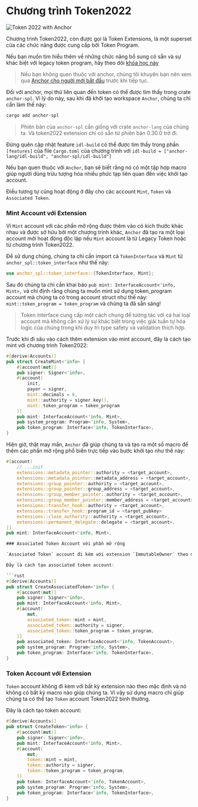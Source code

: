 
# Chương trình Token2022

![Token 2022 with Anchor](/graphics/course-banners/token-2022-with-anchor.png)

Chương trình Token2022, còn được gọi là Token Extensions, là một superset của các chức năng được cung cấp bởi Token Program.

Nếu bạn muốn tìm hiểu thêm về những chức năng bổ sung có sẵn và sự khác biệt với legacy token program, hãy theo dõi [khóa học này](/vi/courses/token-2022-program)

> Nếu bạn không quen thuộc với anchor, chúng tôi khuyên bạn nên xem qua [Anchor cho người mới bắt đầu](/vi/courses/anchor-for-dummies) trước khi tiếp tục.

Đối với anchor, mọi thứ liên quan đến token có thể được tìm thấy trong crate `anchor-spl`. Vì lý do này, sau khi đã khởi tạo workspace `Anchor`, chúng ta chỉ cần làm thế này:

```bash
cargo add anchor-spl
```

> Phiên bản của `anchor-spl` cần giống với crate `anchor-lang` của chúng ta. Và token2022 extension chỉ có sẵn từ phiên bản 0.30.0 trở đi.

Đừng quên cập nhật feature `idl-build` có thể được tìm thấy trong phần `[features]` của file `Cargo.toml` của chương trình với `idl-build = ["anchor-lang/idl-build", "anchor-spl/idl-build"]`

<ArticleSection name="Mint và Token Account" id="mint-and-token-accounts" level="h2" />

Nếu bạn quen thuộc với `Anchor`, bạn sẽ biết rằng nó có một tập hợp macro giúp người dùng trừu tượng hóa nhiều phức tạp liên quan đến việc khởi tạo account.

Điều tương tự cũng hoạt động ở đây cho các account `Mint`, `Token` và `Associated Token`.

### Mint Account với Extension

Vì `Mint` account với các phần mở rộng được thêm vào có kích thước khác nhau và được sở hữu bởi một chương trình khác, `Anchor` đã tạo ra một loại account mới hoạt động độc lập nếu `Mint` account là từ Legacy Token hoặc từ chương trình Token2022.

Để sử dụng chúng, chúng ta chỉ cần import cả `TokenInterface` và `Mint` từ `anchor_spl::token_interface` như thế này:

```rust
use anchor_spl::token_interface::{TokenInterface, Mint};
```

Sau đó chúng ta chỉ cần khai báo `pub mint: InterfaceAccount<'info, Mint>,` và chỉ định rằng chúng ta muốn mint sử dụng token_program account mà chúng ta có trong account struct như thế này: `mint::token_program = token_program` và chúng ta đã sẵn sàng!

> Token interface cung cấp một cách chung để tương tác với cả hai loại account mà không cần xử lý sự khác biệt trong việc giải tuần tự hóa logic của chúng trong khi duy trì type safety và validation thích hợp.

Trước khi đi sâu vào cách thêm extension vào mint account, đây là cách tạo mint với chương trình Token2022:

```rust
#[derive(Accounts)]
pub struct CreateMint<'info> {
    #[account(mut)]
    pub signer: Signer<'info>,
    #[account(
        init,
        payer = signer,
        mint::decimals = 6,
        mint::authority = signer.key(),
        mint::token_program = token_program
    )]
    pub mint: InterfaceAccount<'info, Mint>,
    pub system_program: Program<'info, System>,
    pub token_program: Interface<'info, TokenInterface>,
}
```

Hiện giờ, thật may mắn, `Anchor` đã giúp chúng ta và tạo ra một số macro để thêm các phần mở rộng phổ biến trực tiếp vào bước khởi tạo như thế này:

```rust
#[account(
    // ...init
    extensions::metadata_pointer::authority = <target_account>,
    extensions::metadata_pointer::metadata_address = <target_account>,
    extensions::group_pointer::authority = <target_account>,
    extensions::group_pointer::group_address = <target_account>,
    extensions::group_member_pointer::authority = <target_account>,
    extensions::group_member_pointer::member_address = <target_account>,
    extensions::transfer_hook::authority = <target_account>,
    extensions::transfer_hook::program_id = <target_pubkey>
    extensions::close_authority::authority = <target_account>,
    extensions::permanent_delegate::delegate = <target_account>,
)]
pub mint: InterfaceAccount<'info, Mint>,

### Associated Token Account với phần mở rộng

`Associated Token` account đi kèm với extension `ImmutableOwner` theo mặc định. Vì vậy sự khác biệt duy nhất giữa việc tạo Legacy hoặc Token2022 `Token Account` chỉ là việc sử dụng `Interface Account`.

Đây là cách tạo associated token account:

```rust
#[derive(Accounts)]
pub struct CreateAssociatedToken<'info> {
    #[account(mut)]
    pub signer: Signer<'info>,
    pub mint: InterfaceAccount<'info, Mint>,
    #[account(
        mut,
        associated_token::mint = mint,
        associated_token::authority = signer,
        associated_token::token_program = token_program,
    )]
    pub associated_token: InterfaceAccount<'info, TokenAccount>,
    pub system_program: Program<'info, System>,
    pub token_program: Interface<'info, TokenInterface>,
}
```

### Token Account với Extension

`Token` account không đi kèm với bất kỳ extension nào theo mặc định và nó không có bất kỳ macro nào giúp chúng ta. Vì vậy sử dụng macro chỉ giúp chúng ta có thể tạo `Token` account Token2022 bình thường.

Đây là cách tạo token account:

```rust
#[derive(Accounts)]
pub struct CreateToken<'info> {
    #[account(mut)]
    pub signer: Signer<'info>,
    pub mint: InterfaceAccount<'info, Mint>,
    #[account(
        mut,
        token::mint = mint,
        token::authority = signer,
        token::token_program = token_program,
    )]
    pub token: InterfaceAccount<'info, TokenAccount>,
    pub system_program: Program<'info, System>,
    pub token_program: Interface<'info, TokenInterface>,
}
```